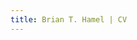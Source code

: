 ```yaml
---
title: Brian T. Hamel | CV
---
```


<link rel="stylesheet" href="styles.css" type="text/css">
<link rel="stylesheet" href="site_libs/academicons-1.8.6/css/academicons.css" type="text/css">

<object data="files/hamel_cv.pdf" type="application/pdf" width="100%" height="850">
  <embed src="files/hamel_cv.pdf" type="application/pdf" width="100%" height="850"/>
</object>